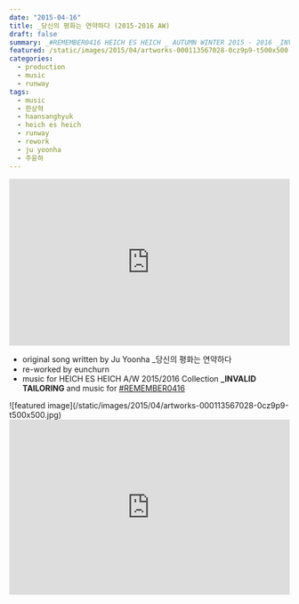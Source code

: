 ```yaml
---
date: "2015-04-16"
title: _당신의 평화는 연약하다 (2015-2016 AW)
draft: false
summary: _#REMEMBER0416 HEICH ES HEICH _ AUTUMN WINTER 2015 - 2016 _INVALID TAILORING
featured: /static/images/2015/04/artworks-000113567028-0cz9p9-t500x500.jpg
categories:
  - production
  - music
  - runway
tags:
  - music
  - 한상혁
  - haansanghyuk
  - heich es heich
  - runway
  - rework
  - ju yoonha
  - 주윤하
---
```


<div className="container flex justify-center">
  <iframe
    width="100%"
    height="300"
    scrolling="no"
    frameBorder="no"
    src="https://w.soundcloud.com/player/?url=https%3A//api.soundcloud.com/tracks/201058305&amp;color=%23ff5500&amp;auto_play=false&amp;hide_related=false&amp;show_comments=true&amp;show_user=true&amp;show_reposts=false&amp;show_teaser=true&amp;visual=true"
  ></iframe>
</div>

- original song written by Ju Yoonha \_당신의 평화는 연약하다
- re-worked by eunchurn
- music for HEICH ES HEICH A/W 2015/2016 Collection **\_INVALID TAILORING** and music for [#REMEMBER0416](https://soundcloud.com/search?q=REMEMBER0416)

<div className="container flex justify-center">
  ![featured image](/static/images/2015/04/artworks-000113567028-0cz9p9-t500x500.jpg)
</div>

<div className="aspect-ratio container flex justify-center">
  <iframe
    width="100%"
    height="315"
    src="https://www.youtube.com/embed/RXh5Wxi2nB8?rel=0&amp;showinfo=0"
    frameBorder="0"
    allow="autoplay; encrypted-media"
    allowFullScreen
  ></iframe>
</div>
